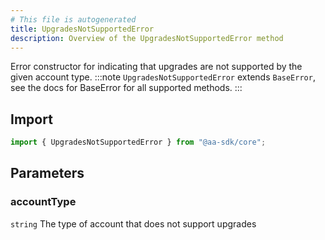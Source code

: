 ```yaml
---
# This file is autogenerated
title: UpgradesNotSupportedError
description: Overview of the UpgradesNotSupportedError method
---
```


Error constructor for indicating that upgrades are not supported by the given account type.
:::note
`UpgradesNotSupportedError` extends `BaseError`, see the docs for BaseError for all supported methods.
:::

## Import

```ts
import { UpgradesNotSupportedError } from "@aa-sdk/core";
```

## Parameters

### accountType

`string`
The type of account that does not support upgrades
